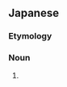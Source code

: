 ==Japanese==
{{DEFAULTSORT:ちゅうおうえんざんしょりそうち}}
{{ja-kanjitab|ちゅう|おう|えん|さん|r=y|k4=ざん|しょ|り|そう|ち|yomi=o}}

===Etymology===
{{com|ja|中央|演算|処理|装置|tr1=chūō|t1=[[center]]|tr3=shori|t3=[[processing]]|tr4=sōchi|t4=[[device]]|tr2=enzan|t2=[[operation]]}}

===Noun===
{{ja-noun|ちゅうおう えんざん しょり そうち|hhira=ちゆうあうえんざんしよりさうち}}

# {{lb|ja|computer hardware}} {{synonym of|lang=ja|中央処理装置}}